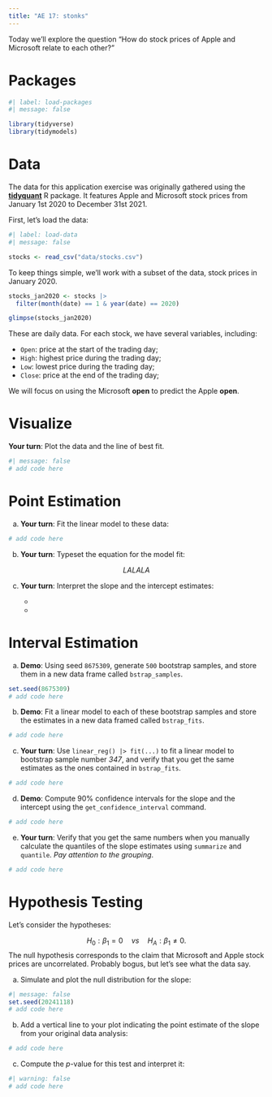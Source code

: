 ```yaml
---
title: "AE 17: stonks"
---
```


Today we’ll explore the question “How do stock prices of Apple and Microsoft relate to each other?”

# Packages

```r
#| label: load-packages
#| message: false

library(tidyverse)
library(tidymodels)
```

# Data

The data for this application exercise was originally gathered using the [**tidyquant**](https://business-science.github.io/tidyquant/) R package. It features Apple and Microsoft stock prices from January 1st 2020 to December 31st 2021.

First, let's load the data:

```r
#| label: load-data
#| message: false

stocks <- read_csv("data/stocks.csv")
```

To keep things simple, we'll work with a subset of the data, stock prices in January 2020.

```r
stocks_jan2020 <- stocks |>
  filter(month(date) == 1 & year(date) == 2020)

glimpse(stocks_jan2020)
```
These are daily data. For each stock, we have several variables, including:

- `Open`: price at the start of the trading day;
- `High`: highest price during the trading day;
- `Low`: lowest price during the trading day;
- `Close`: price at the end of the trading day;

We will focus on using the Microsoft **open** to predict the Apple **open**.

# Visualize

**Your turn**: Plot the data and the line of best fit.

```r
#| message: false
# add code here
```


# Point Estimation

a. **Your turn**: Fit the linear model to these data:

```r
# add code here
```

b. **Your turn**: Typeset the equation for the model fit: 

$$
LALALA
$$

c. **Your turn**: Interpret the slope and the intercept estimates:

    - 
    - 

# Interval Estimation

a. **Demo**: Using seed `8675309`, generate `500` bootstrap samples, and store them in a new data frame called `bstrap_samples`.

```r
set.seed(8675309)
# add code here
```

b. **Demo**: Fit a linear model to each of these bootstrap samples and store the estimates in a new data framed called `bstrap_fits`.

```r
# add code here
```

c. **Your turn**: Use `linear_reg() |> fit(...)` to fit a linear model to bootstrap sample number *347*, and verify that you get the same estimates as the ones contained in `bstrap_fits`.

```r
# add code here
```

d. **Demo**: Compute 90% confidence intervals for the slope and the intercept using the `get_confidence_interval` command.

```r
# add code here
```


e. **Your turn**: Verify that you get the same numbers when you manually calculate the quantiles of the slope estimates using `summarize` and `quantile`. *Pay attention to the grouping*.

```r
# add code here
```

# Hypothesis Testing

Let's consider the hypotheses: 

$$
H_0:\beta_1=0\quad vs\quad H_A: \beta_1\neq 0.
$$
The null hypothesis corresponds to the claim that Microsoft and Apple stock prices are uncorrelated. Probably bogus, but let's see what the data say.

a. Simulate and plot the null distribution for the slope:

```r
#| message: false
set.seed(20241118)
# add code here
```

b. Add a vertical line to your plot indicating the point estimate of the slope from your original data analysis:

```r
# add code here
```

c. Compute the $p$-value for this test and interpret it:

```r
#| warning: false
# add code here
```


